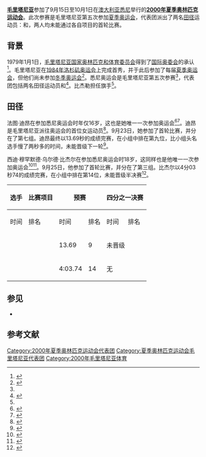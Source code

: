 {{NoteTA
|G1=Sports
|G2=地名
}}
{{Infobox Country Olympics
| NOC = MTN
| games = 2000年夏季
| competitors = 2
| sports = 1
| flagbearer = {{tsl|en|Sidi Mohamed Ould Bidjel|西迪·穆罕默德·乌尔德·比杰尔}}
| rank = 
| gold = 0
| silver = 0
| bronze = 0
| officials = 
}}

'''[[毛里塔尼亚|毛里塔尼亚]]'''参加了9月15日至10月1日在[[澳大利亚|澳大利亚]][[悉尼|悉尼]]举行的'''[[2000年夏季奥林匹克运动会|2000年夏季奥林匹克运动会]]'''。此次参赛是毛里塔尼亚第五次参加[[夏季奥运会|夏季奥运会]]，代表团派出了两名[[田赛和径赛|田径]]运动员：{{tsl|en|Sidi Mohamed Ould Bidjel|西迪·穆罕默德·乌尔德·比杰尔}}和{{tsl|en|Fatou Dieng|法图·迪昂}}，两人均未能通过各自项目的首轮比赛。

==背景==
1979年1月1日，[[毛里塔尼亚国家奥林匹克和体育委员会|毛里塔尼亚国家奥林匹克和体育委员会]]得到了[[国际奥委会|国际奥委会]]的承认<ref>{{cite web|url=https://www.olympic.org/mauritania|title=Mauritania – National Olympic Committee (NOC)|publisher=[[International_Olympic_Committee|International Olympic Committee]]|accessdate=2018-10-26|archive-date=2020-10-31|archive-url=https://web.archive.org/web/20201031210539/https://www.olympic.org/mauritania/|dead-url=no}}</ref>。毛里塔尼亚在[[1984年洛杉矶奥运会|1984年洛杉矶奥运会]]上完成首秀，并于此后参加了每届[[夏季奥运会|夏季奥运会]]，但他们尚未参加[[冬季奥运会|冬季奥运会]]<ref name="MTNSR">{{cite web|url=https://www.sports-reference.com/olympics/countries/MTN/|archive-url=https://web.archive.org/web/20200417093439/https://www.sports-reference.com/olympics/countries/MTN/|dead-url=yes|archive-date=2020-04-17|title=Mauritania|publisher=Sports Reference|accessdate=2018-10-26}}</ref>。悉尼奥运会是毛里塔尼亚第五次参赛<ref name="MTNSR" />，代表团包括两名田径运动员{{tsl|en|Sidi Mohamed Ould Bidjel|西迪·穆罕默德·乌尔德·比杰勒}}和{{tsl|en|Fatou Dieng|法图·迪昂}}<ref>{{cite web|url=https://www.sports-reference.com/olympics/countries/MTN/summer/2000/|archive-url=https://web.archive.org/web/20200417093441/https://www.sports-reference.com/olympics/countries/MTN/summer/2000/|dead-url=yes|archive-date=2020-04-17|title=Mauritania at the 2000 Sydney Summer Games|publisher=Sports Reference|accessdate=2018-10-26}}</ref>。比杰勒担任{{tsl|en|2000 Summer Olympics opening ceremony|2000年夏季奥林匹克运动会开幕式|开幕式}}旗手<ref name="MTNSR" />。

==田径==
{{main article|2000年夏季奥林匹克运动会田径比赛}}

法图·迪昂在参加悉尼奥运会时年仅16岁，这也是她唯一一次参加奥运会<ref>{{cite web|url=https://www.olympic.org/fatou-dieng|title=Fatou DIENG – Olympic Athletics – Mauritania|publisher=[[International_Olympic_Committee|International Olympic Committee]]|accessdate=2018-10-26|archive-date=2018-10-27|archive-url=https://web.archive.org/web/20181027021711/https://www.olympic.org/fatou-dieng|dead-url=no}}</ref><ref>{{cite web|url=https://www.sports-reference.com/olympics/athletes/di/fatou-dieng-1.html|archive-url=https://web.archive.org/web/20200418010409/https://www.sports-reference.com/olympics/athletes/di/fatou-dieng-1.html|dead-url=yes|archive-date=2020-04-18|title=Fatou Dieng Bio, Stats, and Results|publisher=Sports Reference|accessdate=2018-10-26}}</ref>。迪昂是毛里塔尼亚派往奥运会的首位女运动员<ref>{{cite web|url=https://www.sports-reference.com/olympics/friv/lists.cgi?id=99|archive-url=https://web.archive.org/web/20200417055439/https://www.sports-reference.com/olympics/friv/lists.cgi?id=99|dead-url=yes|archive-date=2020-04-17|title=First female competitors at the Olympics by country|publisher=Sports Reference|accessdate=2018-10-27}}</ref>。9月23日，她参加了{{tsl|en|Athletics at the 2000 Summer Olympics – Women's 100 metres|2000年夏季奥林匹克运动会田径比赛－女子100米|女子100米}}首轮比赛，并分在了第七组。迪昂最终以13.69秒的成绩完赛，在小组中排在第九位，比小组头名{{tsl|en|Bahamas at the 2000 Summer Olympics|2000年夏季奥林匹克运动会巴哈马代表团|巴哈马}}选手{{tsl|en|Chandra Sturrup|钱德拉·斯图鲁普}}慢了两秒多的时间，未能晋级下一轮<ref>{{cite web|url=https://www.sports-reference.com/olympics/summer/2000/ATH/womens-100-metres-round-one.html|archive-url=https://web.archive.org/web/20200417051941/https://www.sports-reference.com/olympics/summer/2000/ATH/womens-100-metres-round-one.html|dead-url=yes|archive-date=2020-04-17|title=Athletics at the 2000 Sydney Summer Games: Women's 100 metres Round One|publisher=Sports Reference|accessdate=2018-10-26}}</ref>。

西迪·穆罕默德·乌尔德·比杰尔在参加悉尼奥运会时18岁，这同样也是他唯一一次参加奥运会<ref>{{cite web|url=https://www.olympic.org/sidi-mohamed-ould-bidjel|title=Sidi Mohamed OULD BIDJEL – Olympic Athletics – Mauritania|publisher=[[International_Olympic_Committee|International Olympic Committee]]|accessdate=2018-10-27|archive-date=2018-10-27|archive-url=https://web.archive.org/web/20181027232008/https://www.olympic.org/sidi-mohamed-ould-bidjel|dead-url=no}}</ref><ref>{{cite web|url=https://www.sports-reference.com/olympics/athletes/ou/sidi-mohamed-ould-bidjel-1.html|archive-url=https://web.archive.org/web/20200418010410/https://www.sports-reference.com/olympics/athletes/ou/sidi-mohamed-ould-bidjel-1.html|dead-url=yes|archive-date=2020-04-18|title=Sidi Mohamed Ould Bidjel Bio, Stats, and Results|publisher=Sports Reference|accessdate=2018-10-27}}</ref>。9月25日，他参加了{{tsl|en|Athletics at the 2000 Summer Olympics – Men's 1500 metres|2000年夏季奥林匹克运动会田径比赛－男子1500米|男子1500米}}首轮比赛，并分在了第三组。比杰尔以4分03秒74的成绩完赛，在小组中排在第14位，未能晋级半决赛<ref>{{cite web|url=https://www.sports-reference.com/olympics/summer/2000/ATH/mens-1500-metres-round-one.html|archive-url=https://web.archive.org/web/20200417171440/https://www.sports-reference.com/olympics/summer/2000/ATH/mens-1500-metres-round-one.html|dead-url=yes|archive-date=2020-04-17|title=Athletics at the 2000 Sydney Summer Games: Men's 1,500 metres Round One|publisher=Sports Reference|accessdate=2018-10-27}}</ref>。

{{smalldiv|1=<nowiki/>
;图示
*'''注''' – 径赛排名仅为运动员所处小组排名
}}

{|class=wikitable style="font-size:90%"
|-
!scope="col" rowspan="2"|选手
!scope="col" rowspan="2"|比赛项目
!scope="col" colspan="2"|预赛
!scope="col" colspan="2"|四分之一决赛
!scope="col" colspan="2"|半决赛
!scope="col" colspan="2"|决赛
|- style="font-size:95%"
!时间
!排名
!时间
!排名
!时间
!排名
!时间
!排名
|-align=center
!scope="row" align=left|{{tsl|en|Fatou Dieng|法图·迪昂}}
|align=left|{{tsl|en|Athletics at the 2000 Summer Olympics – Women's 100 metres|2000年夏季奥林匹克运动会田径比赛－女子100米|女子100米}}
|13.69
|9
|colspan=6|未晋级
|-align=center
!scope="row" align=left|{{tsl|en|Sidi Mohamed Ould Bidjel|西迪·穆罕默德·乌尔德·比杰尔}}
|align=left|{{tsl|en|Athletics at the 2000 Summer Olympics – Men's 1500 metres|2000年夏季奥林匹克运动会田径比赛－男子1500米|男子1500米}}
|4:03.74
|14
|colspan=2|无
|colspan=4|未晋级
|}

==参见==
*{{tsl|en|Mauritania at the 2000 Summer Paralympics|2000年夏季残疾人奥林匹克运动会毛里塔尼亚代表团}}

==参考文献==
{{reflist|30em}}

{{2000年夏季奥林匹克运动会代表团}}

[[Category:2000年夏季奥林匹克运动会代表团|Category:2000年夏季奥林匹克运动会代表团]]
[[Category:夏季奥林匹克运动会毛里塔尼亚代表团|Category:夏季奥林匹克运动会毛里塔尼亚代表团]]
[[Category:2000年毛里塔尼亚体育|Category:2000年毛里塔尼亚体育]]